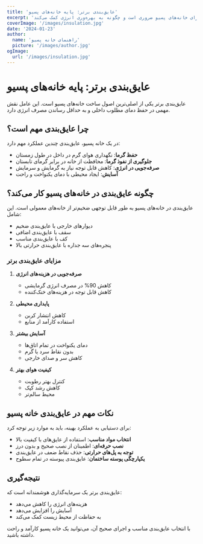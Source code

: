 ```yaml
---
title: 'عایق‌بندی برتر: پایه خانه‌های پسیو'
excerpt: 'بیاموزید چرا عایق‌بندی برتر برای خانه‌های پسیو ضروری است و چگونه به بهره‌وری انرژی کمک می‌کند.'
coverImage: '/images/insulation.jpg'
date: '2024-01-23'
author:
  name: 'راهنمای خانه پسیو'
  picture: '/images/author.jpg'
ogImage:
  url: '/images/insulation.jpg'
---
```


# عایق‌بندی برتر: پایه خانه‌های پسیو

عایق‌بندی برتر یکی از اصلی‌ترین اصول ساخت خانه‌های پسیو است. این عامل نقش مهمی در حفظ دمای مطلوب داخلی و به حداقل رساندن مصرف انرژی دارد.

## چرا عایق‌بندی مهم است؟

در یک خانه پسیو، عایق‌بندی چندین عملکرد مهم دارد:

- **حفظ گرما**: نگهداری هوای گرم در داخل در طول زمستان
- **جلوگیری از نفوذ گرما**: محافظت از خانه در برابر گرمای تابستان
- **صرفه‌جویی در انرژی**: کاهش قابل توجه نیاز به گرمایش و سرمایش
- **آسایش**: ایجاد محیطی با دمای یکنواخت و راحت

## چگونه عایق‌بندی در خانه‌های پسیو کار می‌کند؟

عایق‌بندی در خانه‌های پسیو به طور قابل توجهی ضخیم‌تر از خانه‌های معمولی است. این شامل:

- دیوارهای خارجی با عایق‌بندی ضخیم
- سقف با عایق‌بندی اضافی
- کف با عایق‌بندی مناسب
- پنجره‌های سه جداره با عایق‌بندی حرارتی بالا

### مزایای عایق‌بندی برتر

1. **صرفه‌جویی در هزینه‌های انرژی**
   - کاهش 90% در مصرف انرژی گرمایشی
   - کاهش قابل توجه در هزینه‌های خنک‌کننده

2. **پایداری محیطی**
   - کاهش انتشار کربن
   - استفاده کارآمد از منابع

3. **آسایش بیشتر**
   - دمای یکنواخت در تمام اتاق‌ها
   - بدون نقاط سرد یا گرم
   - کاهش سر و صدای خارجی

4. **کیفیت هوای بهتر**
   - کنترل بهتر رطوبت
   - کاهش رشد کپک
   - محیط سالم‌تر

## نکات مهم در عایق‌بندی خانه پسیو

برای دستیابی به عملکرد بهینه، باید به موارد زیر توجه کرد:

- **انتخاب مواد مناسب**: استفاده از عایق‌های با کیفیت بالا
- **نصب حرفه‌ای**: اطمینان از نصب صحیح و بدون درز
- **توجه به پل‌های حرارتی**: حذف نقاط ضعف در عایق‌بندی
- **یکپارچگی پوسته ساختمان**: عایق‌بندی پیوسته در تمام سطوح

## نتیجه‌گیری

عایق‌بندی برتر یک سرمایه‌گذاری هوشمندانه است که:
- هزینه‌های انرژی را کاهش می‌دهد
- آسایش را افزایش می‌دهد
- به حفاظت از محیط زیست کمک می‌کند

با انتخاب عایق‌بندی مناسب و اجرای صحیح آن، می‌توانید یک خانه پسیو کارآمد و راحت داشته باشید.
